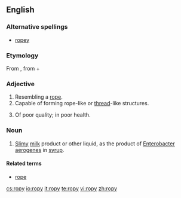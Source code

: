 ==English==

===Alternative spellings===
* [[ropey]]

===Etymology===
From {{etyl|enm|en}} {{term|ropy||lang=enm}}, from {{term|rope||lang=enm}} + {{term|-y||lang=enm}}

===Adjective===
{{en-adj|ropier|ropiest|more}}

# Resembling a [[rope]].
# Capable of forming rope-like or [[thread]]-like structures.
# {{context|British|colloquial}} Of poor quality; in poor health.

===Noun===
{{en-noun|-}}

# {{rfv-sense}} [[slimy|Slimy]] [[milk]] product or other liquid, as the product of [[Enterobacter aerogenes]] in [[syrup]].

====Related terms====
* [[rope]]

[[cs:ropy]]
[[io:ropy]]
[[it:ropy]]
[[te:ropy]]
[[vi:ropy]]
[[zh:ropy]]